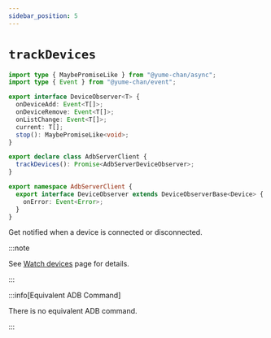 ```yaml
---
sidebar_position: 5
---
```


# `trackDevices`

```ts showLineNumbers
import type { MaybePromiseLike } from "@yume-chan/async";
import type { Event } from "@yume-chan/event";

export interface DeviceObserver<T> {
  onDeviceAdd: Event<T[]>;
  onDeviceRemove: Event<T[]>;
  onListChange: Event<T[]>;
  current: T[];
  stop(): MaybePromiseLike<void>;
}

export declare class AdbServerClient {
  trackDevices(): Promise<AdbServerDeviceObserver>;
}

export namespace AdbServerClient {
  export interface DeviceObserver extends DeviceObserverBase<Device> {
    onError: Event<Error>;
  }
}
```

Get notified when a device is connected or disconnected.

:::note

See [Watch devices](/tango/server/watch.mdx) page for details.

:::

:::info[Equivalent ADB Command]

There is no equivalent ADB command.

:::
